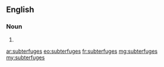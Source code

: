 ==English==

===Noun===
{{head|en|plural}}

# {{plural of|subterfuge|lang=en}}

[[ar:subterfuges]]
[[eo:subterfuges]]
[[fr:subterfuges]]
[[mg:subterfuges]]
[[my:subterfuges]]